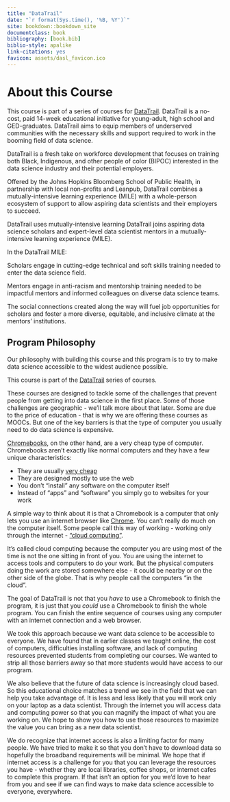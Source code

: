 ```yaml
---
title: "DataTrail"
date: "`r format(Sys.time(), '%B, %Y')`"
site: bookdown::bookdown_site
documentclass: book
bibliography: [book.bib]
biblio-style: apalike
link-citations: yes
favicon: assets/dasl_favicon.ico
---
```



# About this Course {-}

This course is part of a series of courses for [DataTrail](https://www.datatrail.org/). DataTrail is a no-cost, paid 14-week educational initiative for young-adult, high school and GED-graduates. DataTrail aims to equip members of underserved communities with the necessary skills and support required to work in the booming field of data science.

DataTrail is a fresh take on workforce development that focuses on training both Black, Indigenous, and other people of color (BIPOC) interested in the data science industry and their potential employers.

Offered by the Johns Hopkins Bloomberg School of Public Health, in partnership with local non-profits and Leanpub, DataTrail combines a mutually-intensive learning experience (MILE) with a whole-person ecosystem of support to allow aspiring data scientists and their employers to succeed.  

DataTrail uses mutually-intensive learning
DataTrail joins aspiring data science scholars and expert-level data scientist mentors in a mutually-intensive learning experience (MILE).  

In the DataTrail MILE:

Scholars engage in cutting-edge technical and soft skills training needed to enter the data science field.

Mentors engage in anti-racism and mentorship training needed to be impactful mentors and informed colleagues on diverse data science teams.

The social connections created along the way will fuel job opportunities for scholars and foster a more diverse, equitable, and inclusive climate at the mentors' institutions.

## Program Philosophy

Our philosophy with building this course and this program is to try to make data science accessible to the widest audience possible.

This course is part of the [DataTrail](https://www.DataTrail.org/) series of courses.

These courses are designed to tackle some of the challenges that prevent people from getting into data science in the first place. Some of those challenges are geographic - we'll talk more about that later. Some are due to the price of education - that is why we are offering these courses as MOOCs. But one of the key barriers is that the type of computer you usually need to do data science is expensive.


[Chromebooks](https://www.google.com/chromebook/), on the other hand, are a very cheap type of computer. Chromebooks aren't exactly like normal computers and they have a few unique characteristics:

* They are usually [very cheap](https://www.google.com/chromebook/find-yours/)
* They are designed mostly to use the web
* You don't "install" any software on the computer itself
* Instead of "apps" and "software" you simply go to websites for your work

A simple way to think about it is that a Chromebook is a computer that only lets you use an internet browser like [Chrome](https://www.google.com/chrome/). You can't really do much on the computer itself. Some people call this way of working - working only through the internet - ["cloud computing"](https://en.wikipedia.org/wiki/Cloud_computing).

It's called cloud computing because the computer you are using most of the time is not the one sitting in front of you. You are using the internet to access tools and computers to do your work. But the physical computers doing the work are stored somewhere else - it could be nearby or on the other side of the globe. That is why people call the computers "in the cloud".

The goal of DataTrail is not that you _have_ to use a Chromebook to finish the program, it is just that you _could_ use a Chromebook to finish the whole program. You can finish the entire sequence of courses using any computer with an internet connection and a web browser.

We took this approach because we want data science to be accessible to everyone. We have found that in earlier classes we taught online, the cost of computers, difficulties installing software, and lack of computing resources prevented students from completing our courses. We wanted to strip all those barriers away so that more students would have access to our program.

We also believe that the future of data science is increasingly cloud based. So this educational choice matches a trend we see in the field that we can help you take advantage of. It is less and less likely that you will work only on your laptop as a data scientist. Through the internet you will access data and computing power so that you can magnify the impact of what you are working on. We hope to show you how to use those resources to maximize the value you can bring as a new data scientist.

We do recognize that internet access is also a limiting factor for many people. We have tried to make it so that you don't have to download data so hopefully the broadband requirements will be minimal. We hope that if internet access is a challenge for you that you can leverage the resources you have - whether they are local libraries, coffee shops, or internet cafes to complete this program. If that isn't an option for you we'd love to hear from you and see if we can find ways to make data science accessible to everyone, everywhere.
